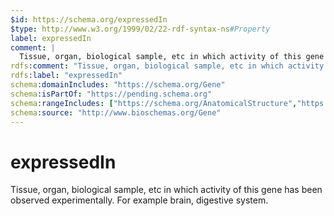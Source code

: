 ```yaml
---
$id: https://schema.org/expressedIn
$type: http://www.w3.org/1999/02/22-rdf-syntax-ns#Property
label: expressedIn
comment: |
  Tissue, organ, biological sample, etc in which activity of this gene has been observed experimentally. For example brain, digestive system.
rdfs:comment: "Tissue, organ, biological sample, etc in which activity of this gene has been observed experimentally. For example brain, digestive system."
rdfs:label: "expressedIn"
schema:domainIncludes: "https://schema.org/Gene"
schema:isPartOf: "https://pending.schema.org"
schema:rangeIncludes: ["https://schema.org/AnatomicalStructure","https://schema.org/DefinedTerm","https://schema.org/BioChemEntity","https://schema.org/AnatomicalSystem"]
schema:source: "http://www.bioschemas.org/Gene"
---
```


# expressedIn

Tissue, organ, biological sample, etc in which activity of this gene has been observed experimentally. For example brain, digestive system.

